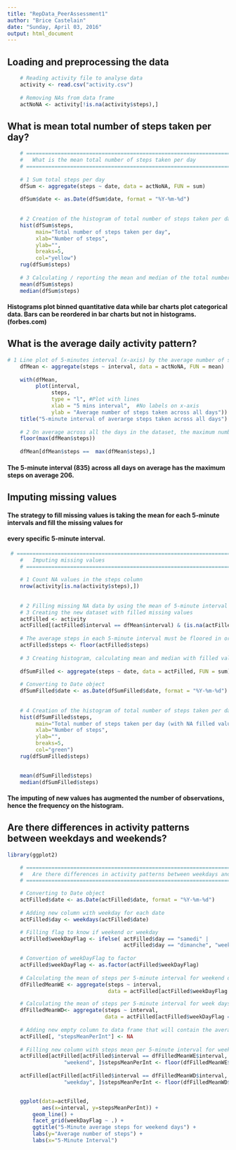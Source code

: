 ```yaml
---
title: "RepData_PeerAssessment1"
author: "Brice Castelain"
date: "Sunday, April 03, 2016"
output: html_document
---
```



## Loading and preprocessing the data

```r

    # Reading activity file to analyse data
    activity <- read.csv("activity.csv")
    
    # Removing NAs from data frame
    actNoNA <- activity[!is.na(activity$steps),]

```



## What is mean total number of steps taken per day?

```r

    # ==========================================================================================
    #   What is the mean total number of steps taken per day
    # ==========================================================================================
    
    # 1 Sum total steps per day
    dfSum <- aggregate(steps ~ date, data = actNoNA, FUN = sum)
 
    dfSum$date <- as.Date(dfSum$date, format = "%Y-%m-%d")
    
    
    # 2 Creation of the histogram of total number of steps taken per day 
    hist(dfSum$steps,
         main="Total number of steps taken per day", 
         xlab="Number of steps", 
         ylab="",
         breaks=5,
         col="yellow")
    rug(dfSum$steps)
    
    # 3 Calculating / reporting the mean and median of the total number of steps taken per day
    mean(dfSum$steps) 
    median(dfSum$steps) 
```

####  Histograms plot binned quantitative data while bar charts plot categorical data. Bars can be reordered in bar charts but not in histograms. (forbes.com)

## What is the average daily activity pattern?

```r

# 1 Line plot of 5-minutes interval (x-axis) by the average number of steps taken, averaged across all days (y-axis)
    dfMean <- aggregate(steps ~ interval, data = actNoNA, FUN = mean)
    
    with(dfMean, 
         plot(interval, 
              steps,  
              type = "l", #Plot with lines
              xlab = "5 mins interval",  #No labels on x-axis
              ylab = "Average number of steps taken across all days"))
    title("5-minute interval of averarge steps taken across all days")
    
    # 2 On average across all the days in the dataset, the maximum number of steps in which interval
    floor(max(dfMean$steps))
    
    dfMean[dfMean$steps ==  max(dfMean$steps),]

```

#### The 5-minute interval (835) across all days on average has the maximum steps on average 206.

## Imputing missing values

#### The strategy to fill missing values is taking the mean for each 5-minute intervals and fill the missing values for
#### every specific 5-minute interval.

```r

 # ==========================================================================================
    #   Imputing missing values
    # ==========================================================================================
    
    # 1 Count NA values in the steps column
    nrow(activity[is.na(activity$steps),])
    
    
    # 2 Filling missing NA data by using the mean of 5-minute interval to corresponding NA interval as filler    
    # 3 Creating the new dataset with filled missing values
    actFilled <- activity
    actFilled[(actFilled$interval == dfMean$interval) & (is.na(actFilled$steps)) ,]$steps <- dfMean$steps
    
    # The average steps in each 5-minute interval must be floored in order to remove decimals
    actFilled$steps <- floor(actFilled$steps)
    
    # 3 Creating histogram, calculating mean and median with filled value dataset
    
    dfSumFilled <- aggregate(steps ~ date, data = actFilled, FUN = sum)
    
    # Converting to Date object
    dfSumFilled$date <- as.Date(dfSumFilled$date, format = "%Y-%m-%d")
    
    
    # 4 Creation of the histogram of total number of steps taken per day 
    hist(dfSumFilled$steps,
         main="Total number of steps taken per day (with NA filled value)", 
         xlab="Number of steps", 
         ylab="",
         breaks=5,
         col="green")
    rug(dfSumFilled$steps)
    

    mean(dfSumFilled$steps) 
    median(dfSumFilled$steps) 

```
#### The imputing of new values has augmented the number of observations, hence the frequency on the histogram.

## Are there differences in activity patterns between weekdays and weekends?

```r

library(ggplot2)

    # ==========================================================================================
    #   Are there differences in activity patterns between weekdays and weekends ?
    # ==========================================================================================

    # Converting to Date object
    actFilled$date <- as.Date(actFilled$date, format = "%Y-%m-%d")
    
    # Adding new column with weekday for each date
    actFilled$day <- weekdays(actFilled$date)

    # Filling flag to know if weekend or weekday
    actFilled$weekDayFlag <- ifelse( actFilled$day == "samedi" | 
                                     actFilled$day == "dimanche", "weekend", "weekday" )
    
    # Convertion of weekDayFlag to factor
    actFilled$weekDayFlag <- as.factor(actFilled$weekDayFlag)
    
    # Calculating the mean of steps per 5-minute interval for weekend days
    dfFilledMeanWE <- aggregate(steps ~ interval, 
                                data = actFilled[actFilled$weekDayFlag == "weekend",], FUN = mean)

    # Calculating the mean of steps per 5-minute interval for week days
    dfFilledMeanWD<- aggregate(steps ~ interval, 
                               data = actFilled[actFilled$weekDayFlag == "weekday",], FUN = mean)
    
    # Adding new empty column to data frame that will contain the average steps per 5-minute interval
    actFilled[, "stepsMeanPerInt"] <- NA
    
    # Filling new column with steps mean per 5-minute interval for weekend days and for week days
    actFilled[actFilled[actFilled$interval == dfFilledMeanWE$interval, ]$weekDayFlag == 
                  "weekend", ]$stepsMeanPerInt <- floor(dfFilledMeanWE$steps)
    
    actFilled[actFilled[actFilled$interval == dfFilledMeanWD$interval, ]$weekDayFlag == 
                  "weekday", ]$stepsMeanPerInt <- floor(dfFilledMeanWD$steps)


    ggplot(data=actFilled,
           aes(x=interval, y=stepsMeanPerInt)) +
		geom_line() +
		facet_grid(weekDayFlag ~ .) +
		ggtitle("5-Minute average steps for weekend days") +
		labs(y="Average number of steps") +
		labs(x="5-Minute Interval") 
    

```

